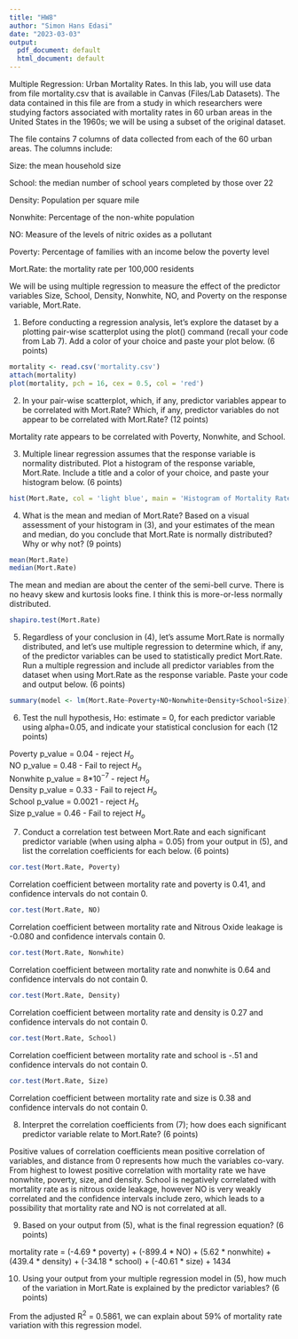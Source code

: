 ```yaml
---
title: "HW8"
author: "Simon Hans Edasi"
date: "2023-03-03"
output:
  pdf_document: default
  html_document: default
---
```


Multiple Regression: Urban Mortality Rates. In this lab, you will use data from file mortality.csv that is available in Canvas (Files/Lab Datasets). The data contained in this file are from a study in which researchers were studying factors associated with mortality rates in 60 urban areas in the United States in the 1960s; we will be using a subset of the original dataset.

The file contains 7 columns of data collected from each of the 60 urban areas. The columns include:

Size: the mean household size

School: the median number of school years completed by those over 22

Density: Population per square mile

Nonwhite: Percentage of the non-white population

NO: Measure of the levels of nitric oxides as a pollutant

Poverty: Percentage of families with an income below the poverty level

Mort.Rate: the mortality rate per 100,000 residents

We will be using multiple regression to measure the effect of the predictor variables Size, School, Density, Nonwhite, NO, and Poverty on the response variable, Mort.Rate.

(1) Before conducting a regression analysis, let’s explore the dataset by a plotting pair-wise scatterplot using the plot() command (recall your code from Lab 7). Add a color of your choice and paste your plot below. (6 points)

```r
mortality <- read.csv('mortality.csv')
attach(mortality)
plot(mortality, pch = 16, cex = 0.5, col = 'red')
```

(2) In your pair-wise scatterplot, which, if any, predictor variables appear to be correlated with Mort.Rate? Which, if any, predictor variables do not appear to be correlated with Mort.Rate? (12 points)

Mortality rate appears to be correlated with Poverty, Nonwhite, and School.

(3) Multiple linear regression assumes that the response variable is normality distributed. Plot a histogram of the response variable, Mort.Rate. Include a title and a color of your choice, and paste your histogram below. (6 points)

```r
hist(Mort.Rate, col = 'light blue', main = 'Histogram of Mortality Rate')
```

(4) What is the mean and median of Mort.Rate? Based on a visual assessment of your histogram in (3), and your estimates of the mean and median, do you conclude that Mort.Rate is normally distributed? Why or why not? (9 points)

```r
mean(Mort.Rate)
median(Mort.Rate)
```

The mean and median are about the center of the semi-bell curve. There is no heavy skew and kurtosis looks fine. I think this is more-or-less normally distributed.

```r
shapiro.test(Mort.Rate)
```

(5) Regardless of your conclusion in (4), let's assume Mort.Rate is normally distributed, and let's use multiple regression to determine which, if any, of the predictor variables can be used to statistically predict Mort.Rate. Run a multiple regression and include all predictor variables from the dataset when using Mort.Rate as the response variable. Paste your code and output below. (6 points)

```r
summary(model <- lm(Mort.Rate~Poverty+NO+Nonwhite+Density+School+Size))
```

(6) Test the null hypothesis, Ho: estimate = 0, for each predictor variable using alpha=0.05, and indicate your statistical conclusion for each (12 points)

Poverty    p_value = 0.04 - reject $H_{o}$ \
NO         p_value = 0.48 - Fail to reject $H_{o}$ \
Nonwhite   p_value = 8*10$^{-7}$ - reject $H_{o}$ \
Density    p_value = 0.33 - Fail to reject $H_{o}$ \
School     p_value = 0.0021 - reject $H_{o}$ \
Size       p_value = 0.46 - Fail to reject $H_{o}$ \

(7) Conduct a correlation test between Mort.Rate and each significant predictor variable (when using alpha = 0.05) from your output in (5), and list the correlation coefficients for each below. (6 points)

```r
cor.test(Mort.Rate, Poverty)
```
Correlation coefficient between mortality rate and poverty is 0.41, and confidence intervals do not contain 0.

```r
cor.test(Mort.Rate, NO)
```
Correlation coefficient between mortality rate and Nitrous Oxide leakage is -0.080 and confidence intervals contain 0.

```r
cor.test(Mort.Rate, Nonwhite)
```
Correlation coefficient between mortality rate and nonwhite is 0.64 and confidence intervals do not contain 0.


```r
cor.test(Mort.Rate, Density)
```
Correlation coefficient between mortality rate and density is 0.27 and confidence intervals do not contain 0.


```r
cor.test(Mort.Rate, School)
```
Correlation coefficient between mortality rate and school is -.51 and confidence intervals do not contain 0.



```r
cor.test(Mort.Rate, Size)
```
Correlation coefficient between mortality rate and size is 0.38 and confidence intervals do not contain 0.




(8) Interpret the correlation coefficients from (7); how does each significant predictor variable relate to Mort.Rate? (6 points)

Positive values of correlation coefficients mean positive correlation of variables, and distance from 0 represents how much the variables co-vary. From highest to lowest positive correlation with mortality rate we have nonwhite, poverty, size, and density. School is negatively correlated with mortality rate as is nitrous oxide leakage, however NO is very weakly correlated and the confidence intervals include zero, which leads to a possibility that mortality rate and NO is not correlated at all.

(9) Based on your output from (5), what is the final regression equation? (6 points)

mortality rate = (-4.69 * poverty) + (-899.4 * NO) + (5.62 * nonwhite) + (439.4 * density) + (-34.18 * school) + (-40.61 * size) + 1434

(10) Using your output from your multiple regression model in (5), how much of the variation in Mort.Rate is explained by the predictor variables? (6 points)

From the adjusted R$^{2}$ = 0.5861, we can explain about 59% of mortality rate variation with this regression model.